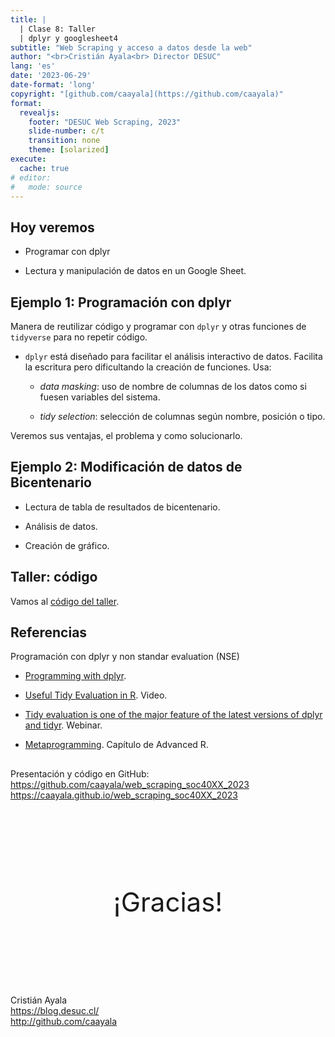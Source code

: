 ```yaml
---
title: |
  | Clase 8: Taller
  | dplyr y googlesheet4 
subtitle: "Web Scraping y acceso a datos desde la web"
author: "<br>Cristián Ayala<br> Director DESUC"
lang: 'es'
date: '2023-06-29'
date-format: 'long'
copyright: "[github.com/caayala](https://github.com/caayala)"
format: 
  revealjs:
    footer: "DESUC Web Scraping, 2023"
    slide-number: c/t
    transition: none
    theme: [solarized]
execute: 
  cache: true
# editor: 
#   mode: source
---
```



## Hoy veremos

- Programar con dplyr
  
- Lectura y manipulación de datos en un Google Sheet.



## Ejemplo 1: Programación con dplyr

Manera de reutilizar código y programar con `dplyr` y otras funciones de `tidyverse` para no repetir código.

- `dplyr` está diseñado para facilitar el análisis interactivo de datos. Facilita la escritura pero dificultando la creación de funciones. Usa: 

  - *data masking*: uso de nombre de columnas de los datos como si fuesen variables del sistema.
  
  - *tidy selection*: selección de columnas según nombre, posición o tipo.

Veremos sus ventajas, el problema y como solucionarlo.



## Ejemplo 2: Modificación de datos de Bicentenario

- Lectura de tabla de resultados de bicentenario.

- Análisis de datos.

- Creación de gráfico.



## Taller: código

Vamos al [código del taller](class_8_taller.R).



## Referencias

Programación con dplyr y non standar evaluation (NSE)

- [Programming with dplyr](https://dplyr.tidyverse.org/articles/programming.html).

- [Useful Tidy Evaluation in R](https://www.youtube.com/watch?v=d2v43jJqn4I). Video.

- [Tidy evaluation is one of the major feature of the latest versions of dplyr and tidyr](https://www.rstudio.com/resources/webinars/tidy-evaluation-is-one-of-the-major-feature-of-the-latest-versions-of-dplyr-and-tidyr/). Webinar.

- [Metaprogramming](https://adv-r.hadley.nz/meta-big-picture.html). Capítulo de Advanced R.



## {.smaller}

Presentación y código en GitHub:\
<https://github.com/caayala/web_scraping_soc40XX_2023>\
<https://caayala.github.io/web_scraping_soc40XX_2023>

<br>

::: {style="font-size:3em; text-align:center; padding: 50px;"}
¡Gracias!
:::

<br> 
Cristián Ayala\
<https://blog.desuc.cl/>\
<http://github.com/caayala>
